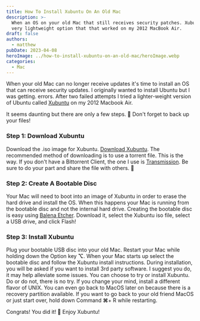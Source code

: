 ```yaml
---
title: How To Install Xubuntu On An Old Mac
description: >-
  When an OS on your old Mac that still receives security patches. Xubuntu is a
  very lightweight option that that worked on my 2012 MacBook Air.
draft: false
authors:
  - matthew
pubDate: 2023-04-08
heroImage: ../how-to-install-xubuntu-on-an-old-mac/heroImage.webp
categories:
  - Mac
---
```

When your old Mac can no longer receive updates it's time to install an OS that can receive security updates. I originally wanted to install Ubuntu but I was getting. errors. After two failed attempts I tried a lighter-weight version of Ubuntu called [Xubuntu](https://xubuntu.org/?ref=codecode.io) on my 2012 Macbook Air.

It seems daunting but there are only a few steps. 💾 Don't forget to back up your files!

### **Step 1: Download Xubuntu**

Download the .iso image for Xubuntu. [Download Xubuntu](https://xubuntu.org/download/?ref=codecode.io). The recommended method of downloading is to use a torrent file. This is the way. If you don't have a Bittorrent Client, the one I use is [Transmission](https://transmissionbt.com/?ref=codecode.io). Be sure to do your part and share the file with others. 🤗

### **Step 2: Create A Bootable Disc**

Your Mac will need to boot into an image of Xubuntu in order to erase the hard drive and install the OS. When this happens your Mac is running from the bootable disc and not the internal hard drive. Creating the bootable disc is easy using [Balena Etcher](https://www.balena.io/etcher?ref=codecode.io). Download it, select the Xubuntu iso file, select a USB drive, and click Flash!

### **Step 3: Install Xubuntu**

Plug your bootable USB disc into your old Mac. Restart your Mac while holding down the Option key **⌥**. When your Mac starts up select the bootable disc and follow the Xubuntu install instructions. During installation, you will be asked if you want to install 3rd party software. I suggest you do, it may help alleviate some issues. You can choose to try or install Xubuntu. Do or do not, there is no try. If you change your mind, install a different flavor of UNIX. You can even go back to MacOS later on because there is a recovery partition available. If you want to go back to your old friend MacOS or just start over, hold down Command **⌘**+ R while restarting.

Congrats! You did it! 🥳 Enjoy Xubuntu!